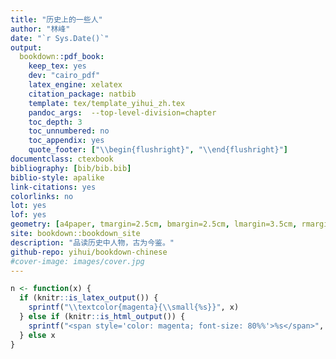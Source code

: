 ```yaml
--- 
title: "历史上的一些人"
author: "林峰"
date: "`r Sys.Date()`"
output:
  bookdown::pdf_book:
    keep_tex: yes
    dev: "cairo_pdf"
    latex_engine: xelatex
    citation_package: natbib
    template: tex/template_yihui_zh.tex
    pandoc_args:  --top-level-division=chapter
    toc_depth: 3
    toc_unnumbered: no
    toc_appendix: yes
    quote_footer: ["\\begin{flushright}", "\\end{flushright}"]
documentclass: ctexbook
bibliography: [bib/bib.bib]
biblio-style: apalike
link-citations: yes
colorlinks: no
lot: yes
lof: yes
geometry: [a4paper, tmargin=2.5cm, bmargin=2.5cm, lmargin=3.5cm, rmargin=2.5cm]
site: bookdown::bookdown_site
description: "品读历史中人物，古为今鉴。"
github-repo: yihui/bookdown-chinese
#cover-image: images/cover.jpg
---
```


```r
n <- function(x) {
  if (knitr::is_latex_output()) {
    sprintf("\\textcolor{magenta}{\\small{%s}}", x)
  } else if (knitr::is_html_output()) {
    sprintf("<span style='color: magenta; font-size: 80%%'>%s</span>", x)
  } else x
}
```
